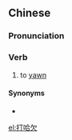 ==Chinese==
{{zh-forms|type=12}}

===Pronunciation===
{{zh-pron
|m=dǎhāqiàn,tl=y
|c=daa2 haa1 him3
|cat=v
}}

===Verb===
{{zh-verb}}

# to [[yawn]]

====Synonyms====
{{zh-dial|打呵欠}}
* {{zh-l|打阿老|tr=dǎ ālǎo}}

[[el:打哈欠]]